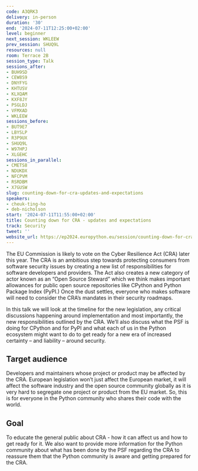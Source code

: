 ```yaml
---
code: A3QRK3
delivery: in-person
duration: '30'
end: '2024-07-11T12:25:00+02:00'
level: beginner
next_session: WKLEEW
prev_session: SHUQ9L
resources: null
room: Terrace 2B
session_type: Talk
sessions_after:
- BUH9SD
- CEW8S9
- DNYFYG
- KHTUSV
- KLXQAM
- KXF8JY
- PSGLDJ
- VFMXAD
- WKLEEW
sessions_before:
- BUT9E7
- LBYSLP
- R3P9UX
- SHUQ9L
- W97HPJ
- XLGEHC
sessions_in_parallel:
- CMETS8
- NDUKDX
- NFCPVM
- RSRDBM
- X7GUSW
slug: counting-down-for-cra-updates-and-expectations
speakers:
- cheuk-ting-ho
- deb-nicholson
start: '2024-07-11T11:55:00+02:00'
title: Counting down for CRA - updates and expectations
track: Security
tweet: ''
website_url: https://ep2024.europython.eu/session/counting-down-for-cra-updates-and-expectations
---
```


The EU Commission is likely to vote on the Cyber Resilience Act (CRA) later this year. The CRA is an ambitious step towards protecting consumers from software security issues by creating a new list of responsibilities for software developers and providers. The Act also creates a new category of actor known as an “Open Source Steward” which we think makes important allowances for public open source repositories like CPython and Python Package Index (PyPI.) Once the dust settles, everyone who makes software will need to consider the CRA’s mandates in their security roadmaps.

In this talk we will look at the timeline for the new legislation, any critical discussions happening around implementation and most importantly, the new responsibilities outlined by the CRA. We’ll also discuss what the PSF is doing for CPython and for PyPI and what each of us in the Python ecosystem might want to do to get ready for a new era of increased certainty – and liability – around security.

## Target audience

Developers and maintainers whose project or product may be affected by the CRA. European legislation won’t just affect the European market, it will affect the software industry and the open source community globally as it is very hard to segregate one project or product from the EU market. So, this is for everyone in the Python community who shares their code with the world.

## Goal

To educate the general public about CRA - how it can affect us and how to get ready for it. We also want to provide more information for the Python community about what has been done by the PSF regarding the CRA to reassure them that the Python community is aware and getting prepared for the CRA.
